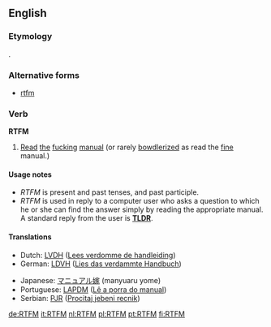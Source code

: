 ==English==
===Etymology===
{{initialism}}.

===Alternative forms===
*[[rtfm]]

===Verb===
'''RTFM''' {{intransitive}}
# {{internet}} [[read|Read]] [[the]] [[fucking]] [[manual]] (or rarely [[bowdlerized]] as read the [[fine]] manual.)

====Usage notes====
*''RTFM'' is present and past tenses, and past participle.
*''RTFM'' is used in reply to a computer user who asks a question to which he or she can find the answer simply by reading the appropriate manual.  A standard reply from the user is '''[[TLDR]]'''.


====Translations====
<!--Note: Provide ABBREVIATIONS where these exist and ensure translations are IDIOMATIC-->
{{top}}
*Dutch: [[LVDH]] ([[Lees verdomme de handleiding]])
*German: [[LDVH]] ([[Lies das verdammte Handbuch]])
{{mid}}
*Japanese: [[マニュアル嫁]] (manyuaru yome)
*Portuguese: [[LAPDM]] ([[Lê a porra do manual]])
*Serbian: [[PJR]] ([[Procitaj jebeni recnik]])
{{bottom}}

[[de:RTFM]]
[[it:RTFM]]
[[nl:RTFM]]
[[pl:RTFM]]
[[pt:RTFM]]
[[fi:RTFM]]
